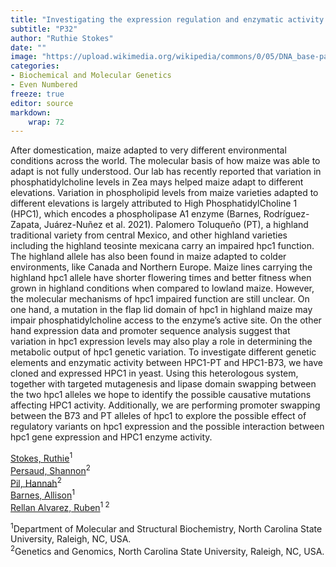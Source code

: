 ```yaml
---
title: "Investigating the expression regulation and enzymatic activity of the adaptive gene hpc1"
subtitle: "P32"
author: "Ruthie Stokes"
date: ""
image: "https://upload.wikimedia.org/wikipedia/commons/0/05/DNA_base-pair_diagram.jpg"
categories: 
- Biochemical and Molecular Genetics
- Even Numbered
freeze: true
editor: source
markdown: 
    wrap: 72
---
```


After domestication, maize adapted to very different environmental conditions across the world. The molecular basis of how maize was able to adapt is not fully understood. Our lab has recently reported that variation in phosphatidylcholine levels in Zea mays helped maize adapt to different elevations. Variation in phospholipid levels from maize varieties adapted to different elevations is largely attributed to High PhosphatidylCholine 1 (HPC1), which encodes a phospholipase A1 enzyme (Barnes, Rodríguez-Zapata, Juárez-Nuñez et al. 2021). Palomero Toluqueño (PT), a highland traditional variety from central Mexico, and other highland varieties including the highland teosinte mexicana carry an impaired hpc1 function. The highland allele has also been found in maize adapted to colder environments, like Canada and Northern Europe. Maize lines carrying the highland hpc1 allele have shorter flowering times and better fitness when grown in highland conditions when compared to lowland maize. However, the molecular mechanisms of hpc1 impaired function are still unclear. On one hand, a mutation in the flap lid domain of hpc1 in highland maize may impair phosphatidylcholine access to the enzyme's active site. On the other hand expression data and promoter sequence analysis suggest that variation in hpc1 expression levels may also play a role in determining the metabolic output of hpc1 genetic variation. To investigate different genetic elements and enzymatic activity between HPC1-PT and HPC1-B73, we have cloned and expressed HPC1 in yeast. Using this heterologous system, together with targeted mutagenesis and lipase domain swapping between the two hpc1 alleles we hope to identify the possible causative mutations affecting HPC1 activity. Additionally, we are performing promoter swapping between the B73 and PT alleles of hpc1 to explore the possible effect of regulatory variants on hpc1 expression and the possible interaction between hpc1 gene expression and HPC1 enzyme activity.

<a href='mailto:rstokes@ncsu.edu'>Stokes, Ruthie</a><sup>1</sup><br><a href='mailto:spersau@ncsu.edu'>Persaud, Shannon</a><sup>2</sup><br><a href='mailto:hdpil@ncsu.edu'>Pil, Hannah</a><sup>2</sup><br><a href='mailto:acbarne5@ncsu.edu'>Barnes, Allison</a><sup>1</sup><br><a href='mailto:rrellan@ncsu.edu'>Rellan Alvarez, Ruben</a><sup>1 2</sup><br>

<sup>1</sup>Department of Molecular and Structural Biochemistry, North Carolina State University, Raleigh, NC, USA.<br><sup>2</sup>Genetics and Genomics, North Carolina State University, Raleigh, NC, USA.<br>
